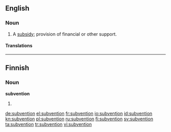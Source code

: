 ==English==

===Noun===
{{en-noun}}

# A [[subsidy]]; provision of financial or other support.

====Translations====
{{trans-see|subsidy}}

----

==Finnish==

===Noun===
'''subvention'''

# {{fi-form of|type=noun|case=genitive|pl=singular|[[subventio]]}}

[[de:subvention]]
[[el:subvention]]
[[fr:subvention]]
[[io:subvention]]
[[id:subvention]]
[[kn:subvention]]
[[pl:subvention]]
[[ru:subvention]]
[[fi:subvention]]
[[sv:subvention]]
[[ta:subvention]]
[[tr:subvention]]
[[vi:subvention]]